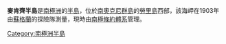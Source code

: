 {{unreferenced|time=2013-10-27T05:01:41+00:00}}
{{coord|60|45|S|44|48|W|source:GNIS|display=title}}

'''麥肯齊半島'''是[[南極洲|南極洲]]的[[半島|半島]]，位於[[南奧克尼群島|南奧克尼群島]]的[[勞里島|勞里島]]西部，該海岬在1903年由[[蘇格蘭|蘇格蘭]]的探險隊測量，現時由[[南極條約體系|南極條約體系]]管理。

{{Antarctica-geo-stub}}
[[Category:南極洲半島|Category:南極洲半島]]